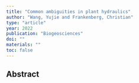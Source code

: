 ```yaml
---
title: "Common ambiguities in plant hydraulics"
author: "Wang, Yujie and Frankenberg, Christian"
type: "article"
year: 2022
publication: "Biogeosciences"
doi: ""
materials: ""
toc: false
---
```


## Abstract

